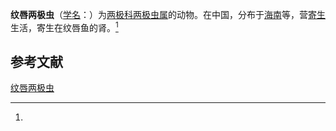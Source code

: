 {{Speciesbox
| name = 纹唇两极虫
| status = 
| status_system = 
| image = 
| genus = Myxidium
| species = osteochili
| authority = (Chen et Hsieh, 1984)<ref name='id9199'>{{cite web| url =http://www.bioinfo.cn/db05/BjdwSpecies.php?action=view&id=9199| title =纹唇两极虫| work =《中国动物物种编目数据库》| publisher =中国科学院微生物研究所| author =中国科学院动物研究所| accessdate =2009-04-16| deadurl =yes| archiveurl =https://web.archive.org/web/20160305045548/http://www.bioinfo.cn/db05/BjdwSpecies.php?action=view&id=9199| archivedate =2016-03-05}}</ref>
}}

'''纹唇两极虫'''（[[学名|学名]]：{{lang|la|''Myxidium osteochili''}}）为[[两极科|两极科]][[两极虫属|两极虫属]]的动物。在中国，分布于[[海南|海南]]等，营[[寄生|寄生]]生活，寄生在纹唇鱼的肾。<ref name='id9199'/>

== 参考文献 ==
{{reflist}}

{{Wikispecies|Myxidium osteochili}}

[[Category:两极虫属|纹唇两极虫]]


{{Cnidarian-stub}}